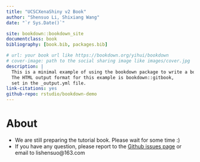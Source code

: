 ```yaml
---
title: "UCSCXenaShiny v2 Book"
author: "Shensuo Li, Shixiang Wang"
date: "`r Sys.Date()`"

site: bookdown::bookdown_site
documentclass: book
bibliography: [book.bib, packages.bib]

# url: your book url like https://bookdown.org/yihui/bookdown
# cover-image: path to the social sharing image like images/cover.jpg
description: |
  This is a minimal example of using the bookdown package to write a book.
  The HTML output format for this example is bookdown::gitbook,
  set in the _output.yml file.
link-citations: yes
github-repo: rstudio/bookdown-demo
---
```


# About {-}



- We are still preparing the tutorial book. Please wait for some time :)
- If  you have any question, please report to the [Github issues page](https://github.com/openbiox/UCSCXenaShiny/issues) or email to lishensuo@163.com


